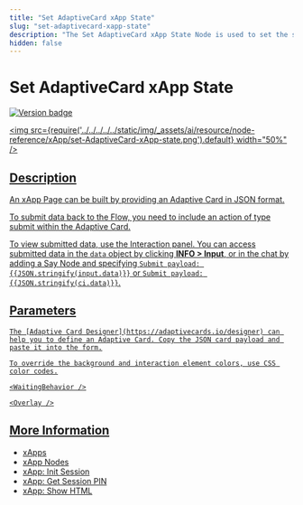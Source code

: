 ```yaml
---
title: "Set AdaptiveCard xApp State"
slug: "set-adaptivecard-xapp-state"
description: "The Set AdaptiveCard xApp State Node is used to set the state of an AdaptiveCard in an xApp."
hidden: false
---
```




# Set AdaptiveCard xApp State

<a href="../../../../release-notes/4.75.mdx" /><img src="https://img.shields.io/badge/Updated in-v4.75-blue.svg" alt="Version badge" />

<img src={require('../../../../../static/img/_assets/ai/resource/node-reference/xApp/set-AdaptiveCard-xApp-state.png').default} width="50%" />

## Description

An xApp Page can be built by providing an Adaptive Card in JSON format.

To submit data back to the Flow, you need to include an action of type submit within the Adaptive Card.

To view submitted data, use the Interaction panel. You can access submitted data in the `data` object by clicking **INFO > Input**, or in the chat by adding a Say Node and specifying <code>Submit payload: &lcub;&lcub;JSON.stringify(input.data)&rcub;&rcub;</code> or <code>Submit payload: &lcub;&lcub;JSON.stringify(ci.data)&rcub;&rcub;</code>.

<CustomNode />

## Parameters

<CollapsibleSection title="AdaptiveCard Definition">

    The [Adaptive Card Designer](https://adaptivecards.io/designer) can help you to define an Adaptive Card. Copy the JSON card payload and paste it into the form.
    

</CollapsibleSection>


<CollapsibleSection title="Style Overrides">

    To override the background and interaction element colors, use CSS color codes.
    
    <WaitingBehavior />
    
    <Overlay />
    

</CollapsibleSection>


## More Information

- [xApps](../../../../xApps/overview.mdx)
- [xApp Nodes](overview.mdx)
- [xApp: Init Session](init-xApp-session.mdx)
- [xApp: Get Session PIN](get-xApp-session-PIN.mdx)
- [xApp: Show HTML](set-html-xApp-state.mdx)